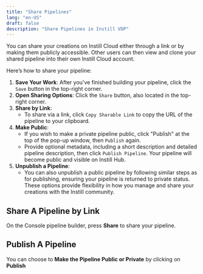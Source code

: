 ```yaml
---
title: "Share Pipelines"
lang: "en-US"
draft: false
description: "Share Pipelines in Instill VDP"
---
```


You can share your creations on Instill Cloud either through a link or by making them publicly accessible. Other users can then view and clone your shared pipeline into their own Instill Cloud account.

Here’s how to share your pipeline:

1. **Save Your Work**: After you've finished building your pipeline, click the `Save` button in the top-right corner.
2. **Open Sharing Options**: Click the `Share` button, also located in the top-right corner.
3. **Share by Link**:
   - To share via a link, click `Copy Sharable Link` to copy the URL of the pipeline to your clipboard.
4. **Make Public**:
   - If you wish to make a private pipeline public, click "Publish" at the top of the pop-up window, then `Publish` again.
   - Provide optional metadata, including a short description and detailed pipeline description, then click `Publish Pipeline`. Your pipeline will become public and visible on Instill Hub.
5. **Unpublish a Pipeline**:
   - You can also unpublish a public pipeline by following similar steps as for publishing, ensuring your pipeline is returned to private status.
These options provide flexibility in how you manage and share your creations with the Instill community.

## Share A Pipeline by Link

<ZoomableImg
  src="/docs-assets/vdp/share-by-link.gif"
  alt="Easily share your pipelines to showcase your work"
/>

On the Console pipeline builder, press **Share** to share your pipeline.

## Publish A Pipeline

<ZoomableImg
  src="/docs-assets/vdp/publish-pipeline.gif"
  alt="Publish a pipeline"
/>

You can choose to **Make the Pipeline Public or Private** by clicking on **Publish**
